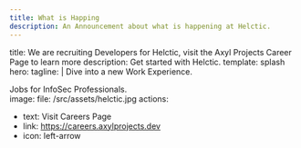 ```yaml
---
title: What is Happing
description: An Announcement about what is happening at Helctic.
---
```


title: We are recruiting Developers for Helctic, visit the Axyl Projects Career Page to learn more
description: Get started with Helctic.
template: splash
hero:
  tagline: |
    Dive into a new Work Experience.
    <div class="roller">
      <span id="pre_text">Jobs for</span>
      <span id="changing_text">InfoSec Professionals.</span>
    </div>
  image:
    file: /src/assets/helctic.jpg
  actions:
  - text: Visit Careers Page
  - link: https://careers.axylprojects.dev
  - icon: left-arrow

<ImageComponent />
